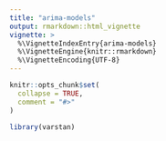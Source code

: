 ```yaml
---
title: "arima-models"
output: rmarkdown::html_vignette
vignette: >
  %\VignetteIndexEntry{arima-models}
  %\VignetteEngine{knitr::rmarkdown}
  %\VignetteEncoding{UTF-8}
---
```


```r
knitr::opts_chunk$set(
  collapse = TRUE,
  comment = "#>"
)
```

```r
library(varstan)
```
